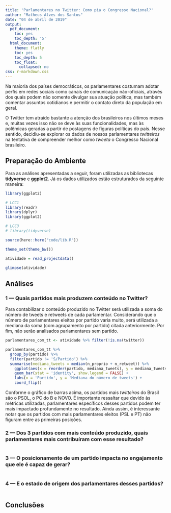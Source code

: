 ```yaml
---
title: 'Parlamentares no Twitter: Como pia o Congresso Nacional?'
author: "Matheus Alves dos Santos"
date: "04 de abril de 2019"
output:
  pdf_document:
    toc: yes
    toc_depth: '5'
  html_document:
    theme: flatly
    toc: yes
    toc_depth: 5
    toc_float:
      collapsed: no
css: r-markdown.css
---
```


Na maioria dos países democráticos, os parlamentares costumam adotar perfis em redes sociais como canais de comunicação não-oficiais, através dos quais podem não somente divulgar sua atuação política, mas também comentar assuntos cotidianos e permitir o contato direto da população em geral.

O Twitter tem atraído bastante a atenção dos brasileiros nos últimos meses e, muitas vezes isso não se deve às suas funcionalidades, mas às polêmicas geradas a partir de postagens de figuras políticas do país. Nesse sentido, decidiu-se explorar os dados de nossos parlamentares *twitteiros* na tentativa de compreender melhor como *tweeta* o Congresso Nacional brasileiro.

## Preparação do Ambiente

Para as análises apresentadas a seguir, foram utilizadas as bibliotecas **tidyverse** e **ggplot2**. Já os dados utilizados estão estruturados da seguinte maneira:

```r
library(ggplot2)

# LCC1
library(readr)
library(dplyr)
library(ggplot2)

# LCC3
# library(tidyverse)

source(here::here("code/lib.R"))

theme_set(theme_bw())
```

```r
atividade = read_projectdata()
```

```r
glimpse(atividade)
```

## Análises

### 1 — Quais partidos mais produzem conteúdo no Twitter?

Para contabilizar o conteúdo produzido no Twitter será utilizada a soma do número de tweets e retweets de cada parlamentar. Considerando que o número de parlamentares eleitos por partido varia muito, será utilizada a mediana da soma (com agrupamento por partido) citada anteriormente. Por fim, não serão analisados parlamentares sem partido.

```r
parlamentares_com_tt <- atividade %>% filter(!is.na(twitter))

parlamentares_com_tt %>%
  group_by(partido) %>%
  filter(partido != 'S/Partido') %>%
  summarise(mediana_tweets = median(n_proprio + n_retweet)) %>%
    ggplot(aes(x = reorder(partido, mediana_tweets), y = mediana_tweets)) +
    geom_bar(stat = 'identity', show.legend = FALSE) +
    labs(x = 'Partido', y = 'Mediana do número de tweets') +
    coord_flip()
```

Conforme o gráfico de barras acima, os partidos mais *twitteiros* do Brasil são o PSOL, o PC do B e NOVO. É importante ressaltar que devido às métricas utilizadas, parlamentares específicos desses partidos podem ter mais impactado profundamente no resultado. Ainda assim, é interessante notar que os partidos com mais parlamentares eleitos (PSL e PT) não figuram entre as primeiras posições.

### 2 — Dos 3 partidos com mais conteúdo produzido, quais parlamentares mais contribuíram com esse resultado?

```r
```

### 3 — O posicionamento de um partido impacta no engajamento que ele é capaz de gerar?

```r
```

### 4 — E o estado de origem dos parlamentares desses partidos?

```r
```

## Conclusões
